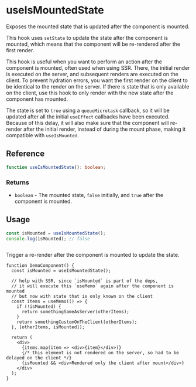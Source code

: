 
<Meta title="hooks/lifecycle/useIsMountedState" />

# useIsMountedState

Exposes the mounted state that is updated after the component is mounted.

This hook uses `setState` to update the state after the component is mounted, which means that
the component will be re-rendered after the first render.

This hook is useful when you want to perform an action after the component is mounted, often used
when using SSR.
There, the initial render is executed on the server, and subsequent renders are executed on the
client. To prevent hydration errors, you want the first render on the client to be identical to
the render on the server. If there is state that is only available on the client, use
this hook to only render with the new state after the component has mounted.

The state is set to `true` using a `queueMicrotask` callback, so it will be updated after all the
initial `useEffect` callbacks have been executed. Because of this delay, it will also make sure that
the component will re-render after the initial render, instead of during the mount phase, making it
compatible with `useIsMounted`.


## Reference

```ts
function useIsMountedState(): boolean;
```
### Returns

* `boolean` - The mounted state, `false` initially, and `true` after the component is mounted.

## Usage

```ts
const isMounted = useIsMountedState();
console.log(isMounted); // false
```

```tsx
```

Trigger a re-render after the component is mounted to update the state.

```tsx
function DemoComponent() {
  const isMounted = useIsMountedState();

  // help with SSR, since `isMounted` is part of the deps,
  // it will execute this `useMemo` again after the component is mounted
  // but now with state that is only known on the client
  const items = useMemo(() => {
    if (!isMounted) {
      return somethingSameAsServer(otherItems);
    }
    return somethingCustomOnTheClient(otherItems);
  }, [otherItems, isMounted]);

  return (
    <div>
      {items.map(item => <div>{item}</div>)}
      {/* this element is not rendered on the server, so had to be delayed on the client */}
      {isMounted && <div>Rendered only the client after mount</div>}
    </div>
  );
}
```
